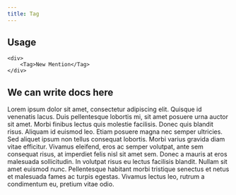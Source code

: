 ```yaml
---
title: Tag
---
```


## Usage

```tsx
<div>
    <Tag>New Mention</Tag>
</div>
```

## We can write docs here

Lorem ipsum dolor sit amet, consectetur adipiscing elit. Quisque id venenatis lacus. Duis pellentesque lobortis mi, sit amet posuere urna auctor sit amet. Morbi finibus lectus quis molestie facilisis. Donec quis blandit risus. Aliquam id euismod leo. Etiam posuere magna nec semper ultricies. Sed aliquet ipsum non tellus consequat lobortis. Morbi varius gravida diam vitae efficitur. Vivamus eleifend, eros ac semper volutpat, ante sem consequat risus, at imperdiet felis nisl sit amet sem. Donec a mauris at eros malesuada sollicitudin. In volutpat risus eu lectus facilisis blandit. Nullam sit amet euismod nunc. Pellentesque habitant morbi tristique senectus et netus et malesuada fames ac turpis egestas. Vivamus lectus leo, rutrum a condimentum eu, pretium vitae odio.
